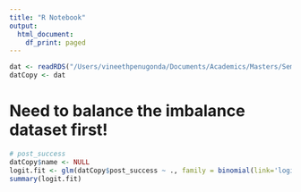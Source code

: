 ```yaml
---
title: "R Notebook"
output:
  html_document:
    df_print: paged
---
```


```r
dat <- readRDS("/Users/vineethpenugonda/Documents/Academics/Masters/Semester IV/IST 5535/Projects/StartUps_Investments_ML/Dataset/Data_Cleansed.rds")
datCopy <- dat
```
# Need to balance the imbalance dataset first!
```r
# post_success
datCopy$name <- NULL
logit.fit <- glm(datCopy$post_success ~ ., family = binomial(link='logit'), data=datCopy)
summary(logit.fit)
```


